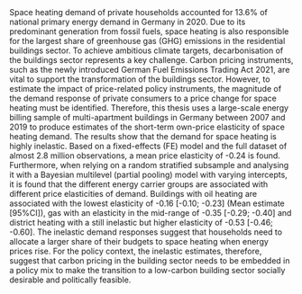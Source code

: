 Space heating demand of private households accounted for 13.6% of national primary energy demand in Germany in 2020. Due to its predominant generation from fossil fuels, space heating is also responsible for the largest share of greenhouse gas (GHG) emissions in the residential buildings sector. To achieve ambitious climate targets, decarbonisation of the buildings sector represents a key challenge. Carbon pricing instruments, such as the newly introduced German Fuel Emissions Trading Act 2021, are vital to support the transformation of the buildings sector. However, to estimate the impact of price-related policy instruments, the magnitude of the demand response of private consumers to a price change for space heating must be identified. Therefore, this thesis uses a large-scale energy billing sample of multi-apartment buildings in Germany between 2007 and 2019 to produce estimates of the short-term own-price elasticity of space heating demand. The results show that the demand for space heating is highly inelastic. Based on a fixed-effects (FE) model and the full dataset of almost 2.8 million observations, a mean price elasticity of -0.24 is found. Furthermore, when relying on a random stratified subsample and analysing it with a Bayesian multilevel (partial pooling) model with varying intercepts, it is found that the different energy carrier groups are associated with different price elasticities of demand. Buildings with oil heating are associated with the lowest elasticity of -0.16 [-0.10; -0.23] (Mean estimate [95%CI]), gas with an elasticity in the mid-range of -0.35 [-0.29; -0.40] and district heating with a still inelastic but higher elasticity of -0.53 [-0.46; -0.60]. The inelastic demand responses suggest that households need to allocate a larger share of their budgets to space heating when energy prices rise. For the policy context, the inelastic estimates, therefore, suggest that carbon pricing in the building sector needs to be embedded in a policy mix to make the transition to a low-carbon building sector socially desirable and politically feasible.\par


\bigskip
\bigskip
\bigskip
\bigskip
\bigskip
\noindent

\begin{tabular}{m{14cm}}
\hline
\textbf{Code, GitHub Repository:} \\ 
\footnotesize \url{https://github.com/marcblauert/price-elasticities-heating-demand-ext.git}  \\
\hline
\end{tabular}